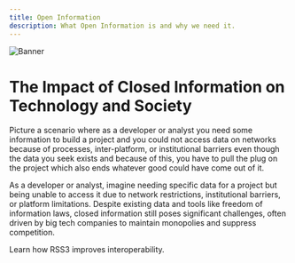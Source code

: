 ```yaml
---
title: Open Information
description: What Open Information is and why we need it.
---
```


![Banner](./assets//open-information-banner.png)

# The Impact of Closed Information on Technology and Society

Picture a scenario where as a developer or analyst you need some information to build a project and you could not access data on networks because of processes, inter-platform, or institutional barriers even though the data you seek exists and because of this, you have to pull the plug on the project which also ends whatever good could have come out of it.

As a developer or analyst, imagine needing specific data for a project but being unable to access it due to network restrictions, institutional barriers, or platform limitations. Despite existing data and tools like freedom of information laws, closed information still poses significant challenges, often driven by big tech companies to maintain monopolies and suppress competition.

<Callout>Learn how RSS3 improves interoperability.</Callout>

<Cards>
  <Card
    href="/guide/core/protocols/open-data-protocol"
    title="Open Data Protocol"
    description="An introduction to Open Data Protocol."
  />
  <Card
    href="/guide/core/protocols/rss3-protocol"
    title="RSS3 Protocol"
    description="A protocol designed to promote interoperability of the Open Web."
  />
</Cards>
